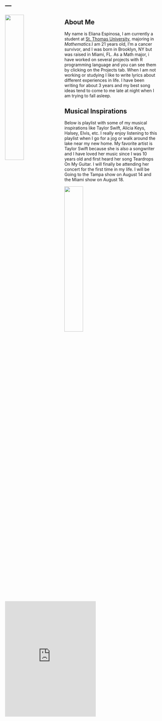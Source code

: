 ---
---

<link rel="stylesheet" href="styles.css" type="text/css">

<img src="eliana_pic.jpg" style="width:35%; margin-right: 20px" align="left">




## About Me

My name is Eliana Espinosa, I am currently a student at [St. Thomas University](https://www.stu.edu), majoring in *Mathematics*.I am 21 years old, I'm a cancer survivor, and I was born in Brooklyn, NY but was raised in Miami, FL. As a Math major, i have worked on several projects with R programming language and you can see them by clicking on the Projects tab. When I am not working or studying I like to write lyrics about different experiences in life. I have been writing for about 3 years  and my best song ideas tend to come to me late at night when I am trying to fall asleep. 


## Musical Inspirations

Below is playlist with some of my musical inspirations like Taylor Swift, Alicia Keys, Halsey, Elvis, etc. I really enjoy listening to this playlist when I go for a jog or walk around the lake near my new home. My favorite artist is Taylor Swift because she is also a songwriter and I have loved her music since I was 10 years old and first heard her song Teardrops On My Guitar. I will finally be attending her concert for the first time in my life. I will be Going to the Tampa show on August 14 and the Miami show on August 18.


<img src="eliana_logo.jpg" style="width:35%; margin-right: 20px" align="left">

<iframe src="https://open.spotify.com/embed/user/224ou2jzwdbezmgjgqhi5443a/playlist/0RqgkR9Yc9sVuVm9mjTzJN" width="300" height="380" frameborder="0" allowtransparency="true" allow="encrypted-media"></iframe>

